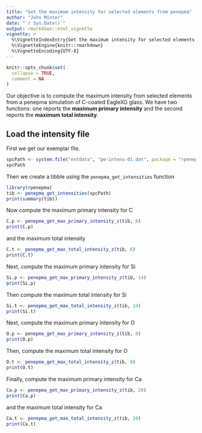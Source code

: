 ```yaml
---
title: "Get the maximum intensity for selected elements from penepma"
author: "John Minter"
date: "`r Sys.Date()`"
output: rmarkdown::html_vignette
vignette: >
  %\VignetteIndexEntry{Get the maximum intensity for selected elements from penepma}
  %\VignetteEngine{knitr::rmarkdown}
  %\VignetteEncoding{UTF-8}
---
```


```r
knitr::opts_chunk$set(
  collapse = TRUE,
  comment = NA
)
```

Our objective is to compute the maximum intensity from selected elements
from a penepma simulation of C-coated EagleXG glass. We have two
functions: one reports the **maximum primary intensity** and the 
second reports the **maximum total intensity**.

## Load the intensity file

First we get our exemplar file.

```r
spcPath <- system.file("extdata", "pe-intens-01.dat", package = "rpenepma")
spcPath
```

Then we create a tibble using the `penepma_get_intensities` function

```r
library(rpenepma)
tib <- penepma_get_intensities(spcPath)
print(summary(tib))
```

Now compute the maximum primary intensity for C


```r
C.p <- penepma_get_max_primary_intensity_z(tib, 6)
print(C.p)
```
and the maximum total intensity

```r
C.t <- penepma_get_max_total_intensity_z(tib, 6)
print(C.t)
```



Next, compute the maximum primary intensity for Si

```r
Si.p <- penepma_get_max_primary_intensity_z(tib, 14)
print(Si.p)
```

Then compute the maximum total intensity for Si

```r
Si.t <- penepma_get_max_total_intensity_z(tib, 14)
print(Si.t)
```

Next, compute the maximum primary intensity for O

```r
O.p <- penepma_get_max_primary_intensity_z(tib, 8)
print(O.p)
```

Then, compute the maximum total intensity for O

```r
O.t <- penepma_get_max_total_intensity_z(tib, 8)
print(O.t)
```


Finally, compute the maximum primary intensity for Ca

```r
Ca.p <- penepma_get_max_primary_intensity_z(tib, 20)
print(Ca.p)
```

and the maximum total intensity for Ca

```r
Ca.t <- penepma_get_max_total_intensity_z(tib, 20)
print(Ca.t)
```

